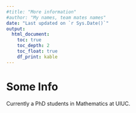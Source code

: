 ```yaml
---
#title: "More information"
#author: "My names, team mates names"
date: "Last updated on `r Sys.Date()`"
output:
  html_document:
    toc: true
    toc_depth: 2
    toc_float: true
    df_print: kable
---
```


<!--
Comments in HTML are like this! 
-->

# Some Info

Currently a PhD students in Mathematics at UIUC.